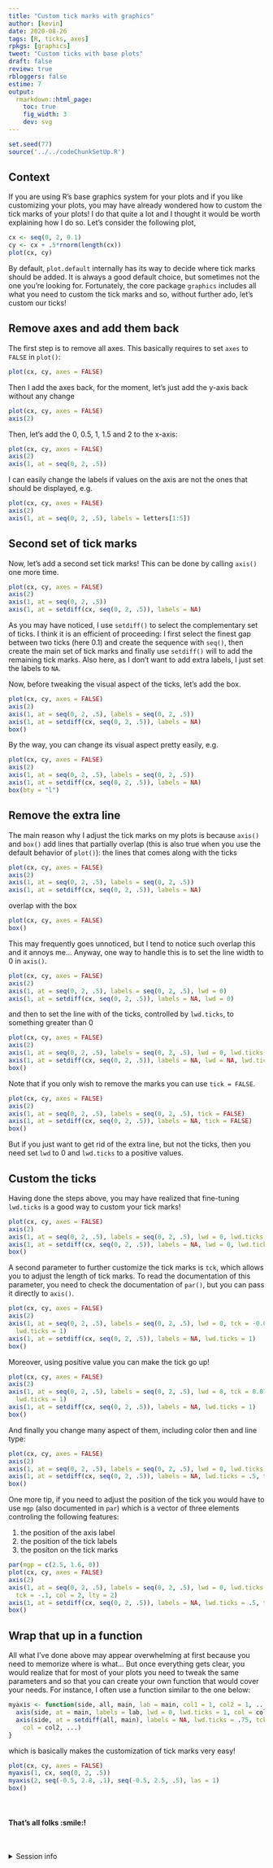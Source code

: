 ```yaml
---
title: "Custom tick marks with graphics"
author: [kevin]
date: 2020-08-26
tags: [R, ticks, axes]
rpkgs: [graphics]
tweet: "Custom ticks with base plots"
draft: false
review: true
rbloggers: false
estime: 7
output:
  rmarkdown::html_page:
    toc: true
    fig_width: 3
    dev: svg
---
```



```R
set.seed(77)
source('../../codeChunkSetUp.R')
```

## Context

If you are using R's base graphics system for your plots and if you like
customizing your plots, you may have already wondered how to custom the tick
marks of your plots! I do that quite a lot and I thought it would be worth
explaining how I do so. Let's consider the following plot,

```R
cx <- seq(0, 2, 0.1)
cy <- cx + .5*rnorm(length(cx))
plot(cx, cy)
```

By default, `plot.default` internally has its way to decide where tick marks
should be added. It is always a good default choice, but sometimes not the one
you're looking for. Fortunately, the core package `graphics` includes all what
you need to custom the tick marks and so, without further ado, let's custom our
ticks!


## Remove axes and add them back

The first step is to remove all axes. This basically requires to set `axes` to
`FALSE` in `plot()`:

```R
plot(cx, cy, axes = FALSE)
```

Then I add the axes back, for the moment, let's just add the y-axis back without
any change

```R
plot(cx, cy, axes = FALSE)
axis(2)
```

Then, let's add the 0, 0.5, 1, 1.5 and 2 to the x-axis:


```R
plot(cx, cy, axes = FALSE)
axis(2)
axis(1, at = seq(0, 2, .5))
```

I can easily change the labels if values on the axis are not the ones that
should be displayed, e.g.

```R
plot(cx, cy, axes = FALSE)
axis(2)
axis(1, at = seq(0, 2, .5), labels = letters[1:5])
```



## Second set of tick marks

Now, let's add a second set tick marks! This can be done by calling `axis()` one
more time.

```R
plot(cx, cy, axes = FALSE)
axis(2)
axis(1, at = seq(0, 2, .5))
axis(1, at = setdiff(cx, seq(0, 2, .5)), labels = NA)
```

As you may have noticed, I use `setdiff()` to select the complementary set of
ticks. I think it is an efficient of proceeding: I first select the finest gap
between two ticks (here 0.1) and create the sequence with `seq()`, then create
the main set of tick marks and finally use `setdiff()` will to add the
remaining tick marks. Also here, as I don't want to add extra labels, I just set
the labels to `NA`.

Now, before tweaking the visual aspect of the ticks, let's add the box.


```R
plot(cx, cy, axes = FALSE)
axis(2)
axis(1, at = seq(0, 2, .5), labels = seq(0, 2, .5))
axis(1, at = setdiff(cx, seq(0, 2, .5)), labels = NA)
box()
```

By the way, you can change its visual aspect pretty easily, e.g.

```R
plot(cx, cy, axes = FALSE)
axis(2)
axis(1, at = seq(0, 2, .5), labels = seq(0, 2, .5))
axis(1, at = setdiff(cx, seq(0, 2, .5)), labels = NA)
box(bty = "l")
```


## Remove the extra line

The main reason why I adjust the tick marks on my plots is because `axis()` and
`box()` add lines that partially overlap (this is also true when you use the
default behavior of `plot()`): the lines that comes along with the ticks

```R
plot(cx, cy, axes = FALSE)
axis(2)
axis(1, at = seq(0, 2, .5), labels = seq(0, 2, .5))
axis(1, at = setdiff(cx, seq(0, 2, .5)), labels = NA)
```

overlap with the box

```R
plot(cx, cy, axes = FALSE)
box()
```

This may frequently goes unnoticed, but I tend to notice such overlap this and
it annoys me... Anyway, one way to handle this is to set the line width to 0 in
`axis()`.


```R
plot(cx, cy, axes = FALSE)
axis(2)
axis(1, at = seq(0, 2, .5), labels = seq(0, 2, .5), lwd = 0)
axis(1, at = setdiff(cx, seq(0, 2, .5)), labels = NA, lwd = 0)
```

and then to set the line with of the ticks, controlled by `lwd.ticks`, to
something greater than 0

```R
plot(cx, cy, axes = FALSE)
axis(2)
axis(1, at = seq(0, 2, .5), labels = seq(0, 2, .5), lwd = 0, lwd.ticks = 1)
axis(1, at = setdiff(cx, seq(0, 2, .5)), labels = NA, lwd = NA, lwd.ticks = 1)
box()
```

Note that if you only wish to remove the marks you can use `tick = FALSE`.

```R
plot(cx, cy, axes = FALSE)
axis(2)
axis(1, at = seq(0, 2, .5), labels = seq(0, 2, .5), tick = FALSE)
axis(1, at = setdiff(cx, seq(0, 2, .5)), labels = NA, tick = FALSE)
box()
```

But if you just want to get rid of the extra line, but not the ticks, then you
need set `lwd` to 0 and `lwd.ticks` to a positive values.



## Custom the ticks

Having done the steps above, you may have realized that fine-tuning `lwd.ticks`
is a good way to custom your tick marks!

```R
plot(cx, cy, axes = FALSE)
axis(2)
axis(1, at = seq(0, 2, .5), labels = seq(0, 2, .5), lwd = 0, lwd.ticks = 1.5)
axis(1, at = setdiff(cx, seq(0, 2, .5)), labels = NA, lwd = 0, lwd.ticks = .5)
box()
```

A second parameter to further customize the tick marks is `tck`, which allows
you to adjust the length of tick marks. To read the documentation of this
parameter, you need to check the documentation of `par()`, but you can pass it
directly to `axis()`.


```R
plot(cx, cy, axes = FALSE)
axis(2)
axis(1, at = seq(0, 2, .5), labels = seq(0, 2, .5), lwd = 0, tck = -0.07,
  lwd.ticks = 1)
axis(1, at = setdiff(cx, seq(0, 2, .5)), labels = NA, lwd.ticks = 1)
box()
```



Moreover, using positive value you can make the tick go up!

```R
plot(cx, cy, axes = FALSE)
axis(2)
axis(1, at = seq(0, 2, .5), labels = seq(0, 2, .5), lwd = 0, tck = 0.07,
  lwd.ticks = 1)
axis(1, at = setdiff(cx, seq(0, 2, .5)), labels = NA, lwd.ticks = 1)
box()
```

And finally you change many aspect of them, including color then and line type:


```R
plot(cx, cy, axes = FALSE)
axis(2)
axis(1, at = seq(0, 2, .5), labels = seq(0, 2, .5), lwd = 0, lwd.ticks = 1.5, tck = -.07, col = 2, lty = 2)
axis(1, at = setdiff(cx, seq(0, 2, .5)), labels = NA, lwd.ticks = .5, tck = -.03, col = 3)
box()
```

One more tip, if you need to adjust the position of the tick you would have to
use `mgp` (also documented in `par`) which is a vector of three elements
controling the following features:

1. the position of the axis label
2. the position of the tick labels
3. the positon on the tick marks


```R
par(mgp = c(2.5, 1.6, 0))
plot(cx, cy, axes = FALSE)
axis(2)
axis(1, at = seq(0, 2, .5), labels = seq(0, 2, .5), lwd = 0, lwd.ticks = 1.5,
  tck = -.1, col = 2, lty = 2)
axis(1, at = setdiff(cx, seq(0, 2, .5)), labels = NA, lwd.ticks = .5, tck = -.03, col = 3)
box()
```




## Wrap that up in a function

All what I've done above may appear overwhelming at first because you need to
memorize where is what... But once everything gets clear, you would realize that
for most of your plots you need to tweak the same parameters and so that you
can create your own function that would cover your needs. For instance, I often
use a function similar to the one below:

```R
myaxis <- function(side, all, main, lab = main, col1 = 1, col2 = 1, ...) {
  axis(side, at = main, labels = lab, lwd = 0, lwd.ticks = 1, col = col1, ...)
  axis(side, at = setdiff(all, main), labels = NA, lwd.ticks = .75, tck = -.025,
    col = col2, ...)
}
```

which is basically makes the customization of tick marks very easy!

```R
plot(cx, cy, axes = FALSE)
myaxis(1, cx, seq(0, 2, .5))
myaxis(2, seq(-0.5, 2.8, .1), seq(-0.5, 2.5, .5), las = 1)
box()
```

<br>

#### That's all folks :smile:!

<br>

<details>
<summary> Session info <i class="fa fa-cogs" aria-hidden="true"></i> </summary>
```r
sessionInfo()
```
</details>
